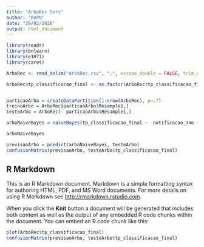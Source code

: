 ```yaml
---
title: "ArboRec Serv"
author: "BVPN"
date: "29/02/2020"
output: html_document
---
```


```r
library(readr)
library(bnlearn)
library(e1071)
library(caret)

ArboRec <- read_delim("ArboRec.csv", ";", escape_double = FALSE, trim_ws = TRUE)

ArboRec$tp_classificacao_final <- as.factor(ArboRec$tp_classificacao_final)


particaoArbo = createDataPartition(1:nrow(ArboRec), p=.7) 
treinoArbo = ArboRec[particaoArbo$Resample1,] 
testeArbo = ArboRec[- particaoArbo$Resample1,] 

arboNaiveBayes = naiveBayes(tp_classificacao_final ~  notificacao_ano + ds_semana_notificacao + no_bairro_residencia + co_distrito_residencia + co_logradouro_residencia + tp_sexo + tp_raca_cor + tp_escolaridade + tp_zona_residencia + tp_result_exame, treinoArbo)

arboNaiveBayes

previsaoArbo = predict(arboNaiveBayes, testeArbo) 
confusionMatrix(previsaoArbo, testeArbo$tp_classificacao_final)

```

## R Markdown

This is an R Markdown document. Markdown is a simple formatting syntax for authoring HTML, PDF, and MS Word documents. For more details on using R Markdown see <http://rmarkdown.rstudio.com>.

When you click the **Knit** button a document will be generated that includes both content as well as the output of any embedded R code chunks within the document. You can embed an R code chunk like this:

```r
plot(ArboRec$tp_classificacao_final)
confusionMatrix(previsaoArbo, testeArbo$tp_classificacao_final)


```